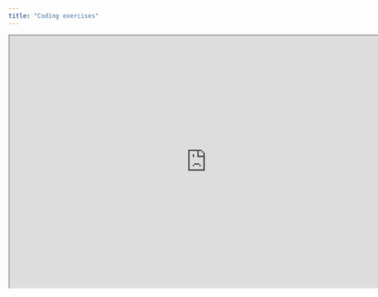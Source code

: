 ```yaml
---
title: "Coding exercises"
---
```


```{=html}
<iframe width="780" height="500" src="https://quarto.org/" title="Quarto Documentation"></iframe>
```

